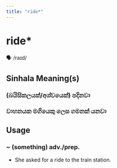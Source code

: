 ```yaml
---
title: "ride*"
---
```


# ride*

🗣️ /raɪd/

## Sinhala Meaning(s)

### (බයිසිකලයක්/අශ්වයෙක්) පදිනවා
### වාහනයක මගියෙකු ලෙස ගමනක් යනවා

## Usage

### ~ (something) adv./prep.

- She asked for a ride to the train station.

